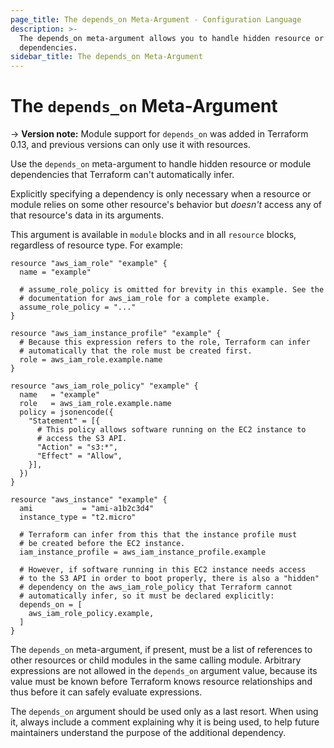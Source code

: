 ```yaml
---
page_title: The depends_on Meta-Argument - Configuration Language
description: >-
  The depends_on meta-argument allows you to handle hidden resource or module
  dependencies.
sidebar_title: The depends_on Meta-Argument
---
```


# The `depends_on` Meta-Argument

-> **Version note:** Module support for `depends_on` was added in Terraform 0.13, and
previous versions can only use it with resources.

Use the `depends_on` meta-argument to handle hidden resource or module dependencies that
Terraform can't automatically infer.

Explicitly specifying a dependency is only necessary when a resource or module relies on
some other resource's behavior but _doesn't_ access any of that resource's data
in its arguments.

This argument is available in `module` blocks and in all `resource` blocks,
regardless of resource type. For example:

```hcl
resource "aws_iam_role" "example" {
  name = "example"

  # assume_role_policy is omitted for brevity in this example. See the
  # documentation for aws_iam_role for a complete example.
  assume_role_policy = "..."
}

resource "aws_iam_instance_profile" "example" {
  # Because this expression refers to the role, Terraform can infer
  # automatically that the role must be created first.
  role = aws_iam_role.example.name
}

resource "aws_iam_role_policy" "example" {
  name   = "example"
  role   = aws_iam_role.example.name
  policy = jsonencode({
    "Statement" = [{
      # This policy allows software running on the EC2 instance to
      # access the S3 API.
      "Action" = "s3:*",
      "Effect" = "Allow",
    }],
  })
}

resource "aws_instance" "example" {
  ami           = "ami-a1b2c3d4"
  instance_type = "t2.micro"

  # Terraform can infer from this that the instance profile must
  # be created before the EC2 instance.
  iam_instance_profile = aws_iam_instance_profile.example

  # However, if software running in this EC2 instance needs access
  # to the S3 API in order to boot properly, there is also a "hidden"
  # dependency on the aws_iam_role_policy that Terraform cannot
  # automatically infer, so it must be declared explicitly:
  depends_on = [
    aws_iam_role_policy.example,
  ]
}
```

The `depends_on` meta-argument, if present, must be a list of references
to other resources or child modules in the same calling module.
Arbitrary expressions are not allowed in the `depends_on` argument value,
because its value must be known before Terraform knows resource relationships
and thus before it can safely evaluate expressions.

The `depends_on` argument should be used only as a last resort. When using it,
always include a comment explaining why it is being used, to help future
maintainers understand the purpose of the additional dependency.
